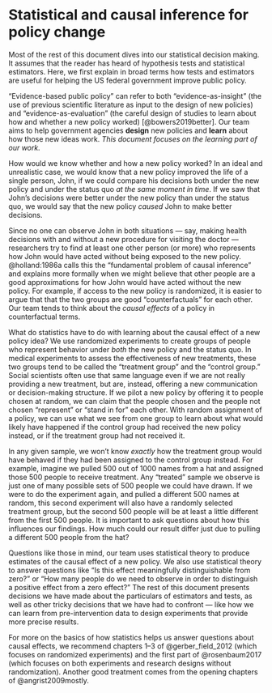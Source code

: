 # Statistical and causal inference for policy change

Most of the rest of this document dives into our statistical decision making. It assumes that the reader has heard of hypothesis tests and statistical estimators. Here, we first explain in broad terms how tests
and estimators are useful for helping the US federal government improve public policy.

"Evidence-based public policy" can refer to both "evidence-as-insight" (the use of previous scientific literature as input to the design of new policies) and "evidence-as-evaluation" (the careful design of studies to learn about how and whether a new policy worked) [@bowers2019better]. Our team aims to help government agencies **design** new policies and **learn** about how those new ideas work. *This document focuses on the learning part of our work.*

How would we know whether and how a new policy worked? In an ideal and
unrealistic case, we would know that a new policy improved the life of a single
person, John, if we could compare his decisions both under the new policy and under the status quo *at the same moment in time*. If we saw that John's decisions were better under the new policy than under the status quo, we would say that the new policy *caused* John to make better decisions.

Since no one can observe John in both situations --- say, making health decisions with and without a new procedure for visiting the doctor --- researchers try to find at least one other person (or more) who represents how John would have acted without being exposed to the new policy. @holland:1986a calls this the "fundamental problem of causal inference" and explains more formally when we might believe that other people are a good approximations for how John would have acted without the new policy. For example, if access to the new policy is randomized, it is easier to argue that that the two groups are good "counterfactuals" for each other. Our team tends to think about the *causal effects* of a policy in counterfactual terms.

What do statistics have to do with learning about the causal effect of a new
policy idea?  We use randomized experiments to create groups of people who
represent behavior under *both* the new policy and the status quo. In
medical experiments to assess the effectiveness of new treatments, these two
groups tend to be called the "treatment group" and the "control group." Social scientists often use that same language even if we are not really providing a new treatment, but are, instead, offering a new communication or decision-making structure. If we pilot a new policy by offering it to people chosen at random, we can claim that the people chosen and the people not chosen "represent" or "stand in for" each other. With random assignment of a policy, we can use what we see from one group to learn about what would likely have happened if the control group had received the new policy instead, or if the treatment group had not received it.

In any given sample, we won't know *exactly* how the treatment group would have behaved if they had been assigned to the control group instead. For example, imagine we pulled 500 out of 1000 names from a hat and assigned those 500 people to receive treatment. Any "treated" sample we observe is just one of many possible sets of 500 people we could have drawn. If we were to do the experiment again, and pulled a different 500 names at random, this second experiment will also have a randomly selected treatment group, but the second 500 people will be at least a little different from the first 500 people. It is important to ask questions about how this influences our findings. How much could our result differ just due to pulling a different 500 people from the hat?

Questions like those in mind, our team uses statistical theory to produce estimates of the causal effect of a new policy. We also use statistical theory to answer questions like "Is this effect meaningfully distinguishable from zero?" or "How many people do we need to observe in order to distinguish a positive effect from a zero effect?" The rest of this document presents decisions we have made about the particulars of estimators and tests, as well as other tricky decisions that we have had to confront --- like how we can learn from pre-intervention data to design experiments that provide more precise results.

For more on the basics of how statistics helps us answer questions about causal
effects, we recommend chapters 1--3 of @gerber_field_2012 (which focuses on
randomized experiments) and the first part of @rosenbaum2017 (which focuses on
both experiments and research designs without randomization). Another good treatment comes from the opening chapters of @angrist2009mostly.




